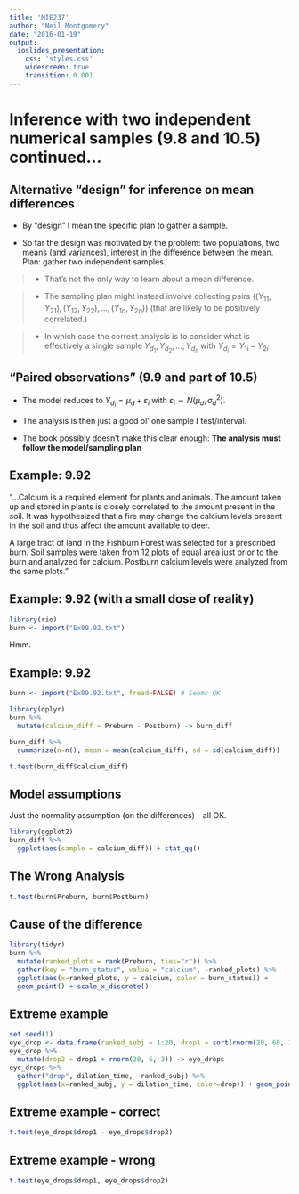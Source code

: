 ```yaml
---
title: 'MIE237'
author: "Neil Montgomery"
date: "2016-01-19"
output: 
  ioslides_presentation: 
    css: 'styles.css' 
    widescreen: true 
    transition: 0.001
---
```

\newcommand{\Var}[1]{\text{Var}\left( #1 \right)}
\newcommand{\E}[1]{E\left( #1 \right)}
\newcommand{\Sample}[1]{#1_1,\ldots,#1_n}
\newcommand{\od}[2]{\overline #1_{#2\cdot}}
\newcommand{\flist}[2]{\{#1_1, #1_2, \ldots, #1_#2\}}

# Inference with two independent numerical samples (9.8 and 10.5) continued...

## Alternative "design" for inference on mean differences

* By "design" I mean the specific plan to gather a sample. 

* So far the design was motivated by the problem: two populations, two means (and variances), interest in the difference between the mean. Plan: gather two independent samples.

> * That's not the only way to learn about a mean difference. 

> * The sampling plan might instead involve collecting pairs $\left((Y_{11}, Y_{21}), (Y_{12}, Y_{22}), \ldots, (Y_{1n}, Y_{2n})\right)$ (that are likely to be positively correlated.)

> * In which case the correct analysis is to consider what is effectively a single sample $Y_{d_1}, Y_{d_2},\ldots, Y_{d_n}$ with $Y_{d_i} = Y_{1i}-Y_{2i}$

## "Paired observations" (9.9 and part of 10.5)

* The model reduces to $Y_{d_i} = \mu_d + \varepsilon_i \text{ with } \varepsilon_i \sim N\left(\mu_d, \sigma_d^2\right)$.

* The analysis is then just a good ol' one sample $t$ test/interval.

* The book possibly doesn't make this clear enough: **The analysis must follow the model/sampling plan**

## Example: 9.92

"...Calcium is a required element for plants and animals. The amount taken up
and stored in plants is closely correlated to the amount present in the soil. It
was hypothesized that a fire may change the calcium levels present in the soil and thus affect the amount available to deer.

A large tract of land in the Fishburn Forest was selected for a prescribed burn.
Soil samples were taken from 12 plots of equal area just prior to the burn and
analyzed for calcium. Postburn calcium levels were analyzed from the same plots."

## Example: 9.92 (with a small dose of reality)

```r
library(rio)
burn <- import("Ex09.92.txt")
```

Hmm.

## Example: 9.92

```r
burn <- import("Ex09.92.txt", fread=FALSE) # Seems OK
```

```r
library(dplyr)
burn %>% 
  mutate(calcium_diff = Preburn - Postburn) -> burn_diff

burn_diff %>% 
  summarize(n=n(), mean = mean(calcium_diff), sd = sd(calcium_diff))
```

```r
t.test(burn_diff$calcium_diff)
```

## Model assumptions

Just the normality assumption (on the differences) - all OK.

```r
library(ggplot2)
burn_diff %>% 
  ggplot(aes(sample = calcium_diff)) + stat_qq()
```

## The Wrong Analysis

```r
t.test(burn$Preburn, burn$Postburn)
```

## Cause of the difference
```r
library(tidyr)
burn %>% 
  mutate(ranked_plots = rank(Preburn, ties="r")) %>% 
  gather(key = "burn_status", value = "calcium", -ranked_plots) %>% 
  ggplot(aes(x=ranked_plots, y = calcium, color = burn_status)) + 
  geom_point() + scale_x_discrete()
```

## Extreme example
```r
set.seed(1)
eye_drop <- data.frame(ranked_subj = 1:20, drop1 = sort(rnorm(20, 60, 10)))
eye_drop %>% 
  mutate(drop2 = drop1 + rnorm(20, 6, 3)) -> eye_drops
eye_drops %>% 
  gather("drop", dilation_time, -ranked_subj) %>% 
  ggplot(aes(x=ranked_subj, y = dilation_time, color=drop)) + geom_point()
```

## Extreme example - correct

```r
t.test(eye_drops$drop1 - eye_drops$drop2)
```

## Extreme example - wrong
```r
t.test(eye_drops$drop1, eye_drops$drop2)
```



